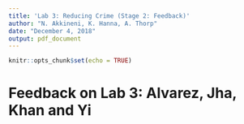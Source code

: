 ```yaml
---
title: 'Lab 3: Reducing Crime (Stage 2: Feedback)'
author: "N. Akkineni, K. Hanna, A. Thorp"
date: "December 4, 2018"
output: pdf_document
---
```


```r
knitr::opts_chunk$set(echo = TRUE)
```

# Feedback on Lab 3: Alvarez, Jha, Khan and Yi


